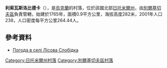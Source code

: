 {{coord|49|53|23|N|28|19|16|E|scale:30000|display=title}}

'''利索瓦斯洛比德卡'''（{{lang-uk|Лісова Слобідка}}），是[[烏克蘭|烏克蘭]]的村落，位於該國北部[[日托米爾州|日托米爾州]]，由[[別爾基切夫區|別爾基切夫區]]負責管轄，始建於1765年，面積0.9平方公里，海拔高度282米，2001年人口238，人口密度每平方公里264.44人。

==參考資料== 
* [http://weather.in.ua/ua/zhitomirskaja/13645 Погода в селі Лісова Слобідка] {{Wayback|url=http://weather.in.ua/ua/zhitomirskaja/13645 |date=20111219131129 }}

{{DEFAULTSORT:Лісова Слобідка}}
[[Category:日托米爾州村落|Category:日托米爾州村落]]
[[Category:別爾基切夫區村落|Category:別爾基切夫區村落]]


{{Zhytomyr-geo-stub}}